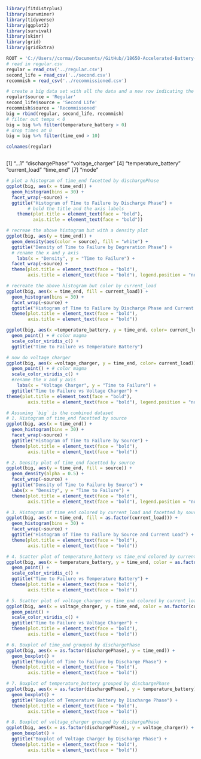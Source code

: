 
```r
library(fitdistrplus)
library(survminer)
library(tidyverse)
library(ggplot2)
library(survival)
library(skimr)
library(grid)
library(gridExtra)
```
```r
ROOT = 'C://Users//corma//Documents//GitHub//18650-Accelerated-Battery-Life-Testing//'
# read in regular.csv
regular = read_csv('../regular.csv')
second_life = read_csv('../second.csv')
recommish = read_csv('../recommissioned.csv')

# create a big data set with all the data and a new row indicating the source
regular$source = 'Regular'
second_life$source = 'Second Life'
recommish$source = 'Recommissoned'
big = rbind(regular, second_life, recommish)
# filter out temps < 0
big = big %>% filter(temperature_battery > 0)
# drop times at 0
big = big %>% filter(time_end > 10)
```
```r
colnames(regular)
```
```r
```
[1] "...1"                "dischargePhase"      "voltage_charger"
[4] "temperature_battery" "current_load"        "time_end"
[7] "mode"
```r
# plot a histogram of time_end facetted by dischargePhase
ggplot(big, aes(x = time_end)) +
  geom_histogram(bins = 30) +
  facet_wrap(~source) +
  ggtitle("Histogram of Time to Failure by Discharge Phase") +
        # bold the title and the axis labels
    theme(plot.title = element_text(face = "bold"),
          axis.title = element_text(face = "bold"))
```
```r
# recreae the above histogram but with a density plot
ggplot(big, aes(y = time_end)) +
  geom_density(aes(color = source), fill = "white") +
  ggtitle("Density of Time to Failure by Degreration Phase") +
  # rename the x and y axis
    labs(x = "Density", y = "Time to Failure") +
  facet_wrap(~source) +
  theme(plot.title = element_text(face = "bold"),
        axis.title = element_text(face = "bold"), legend.position = "none")
```
```r
# recreate the above histogram but color by current_load
ggplot(big, aes(x = time_end, fill = current_load)) +
  geom_histogram(bins = 30) +
  facet_wrap(~source) +
  ggtitle("Histogram of Time to Failure by Discharge Phase and Current Load") +
  theme(plot.title = element_text(face = "bold"),
        axis.title = element_text(face = "bold"))
```
```r
ggplot(big, aes(x =temperature_battery, y = time_end, color= current_load)) +
  geom_point() + # color magma
  scale_color_viridis_c() +
  ggtitle("Time to Failure vs Temperature Battery")
```
```r
# now do voltage_charger
ggplot(big, aes(x =voltage_charger, y = time_end, color= current_load)) +
  geom_point() + # color magma
  scale_color_viridis_c() +
  #rename the x and y axis
    labs(x = "Voltage Charger", y = "Time to Failure") +
  ggtitle("Time to Failure vs Voltage Charger") +
theme(plot.title = element_text(face = "bold"),
        axis.title = element_text(face = "bold"), legend.position = "none")
```
```r
# Assuming `big` is the combined dataset
# 1. Histogram of time_end facetted by source
ggplot(big, aes(x = time_end)) +
  geom_histogram(bins = 30) +
  facet_wrap(~source) +
  ggtitle("Histogram of Time to Failure by Source") +
  theme(plot.title = element_text(face = "bold"),
        axis.title = element_text(face = "bold"))

```
```r

# 2. Density plot of time_end facetted by source
ggplot(big, aes(y = time_end, fill = source)) +
  geom_density(alpha = 0.5) +
  facet_wrap(~source) +
  ggtitle("Density of Time to Failure by Source") +
  labs(x = "Density", y = "Time to Failure") +
  theme(plot.title = element_text(face = "bold"),
        axis.title = element_text(face = "bold"), legend.position = "none")

```
```r

# 3. Histogram of time_end colored by current_load and facetted by source
ggplot(big, aes(x = time_end, fill = as.factor(current_load))) +
  geom_histogram(bins = 30) +
  facet_wrap(~source) +
  ggtitle("Histogram of Time to Failure by Source and Current Load") +
  theme(plot.title = element_text(face = "bold"),
        axis.title = element_text(face = "bold"))

```
```r

# 4. Scatter plot of temperature_battery vs time_end colored by current_load
ggplot(big, aes(x = temperature_battery, y = time_end, color = as.factor(current_load))) +
  geom_point() +
  scale_color_viridis_c() +
  ggtitle("Time to Failure vs Temperature Battery") +
  theme(plot.title = element_text(face = "bold"),
        axis.title = element_text(face = "bold"))

```
```r

# 5. Scatter plot of voltage_charger vs time_end colored by current_load
ggplot(big, aes(x = voltage_charger, y = time_end, color = as.factor(current_load))) +
  geom_point() +
  scale_color_viridis_c() +
  ggtitle("Time to Failure vs Voltage Charger") +
  theme(plot.title = element_text(face = "bold"),
        axis.title = element_text(face = "bold"))

```
```r

# 6. Boxplot of time_end grouped by dischargePhase
ggplot(big, aes(x = as.factor(dischargePhase), y = time_end)) +
  geom_boxplot() +
  ggtitle("Boxplot of Time to Failure by Discharge Phase") +
  theme(plot.title = element_text(face = "bold"),
        axis.title = element_text(face = "bold"))

```
```r

# 7. Boxplot of temperature_battery grouped by dischargePhase
ggplot(big, aes(x = as.factor(dischargePhase), y = temperature_battery)) +
  geom_boxplot() +
  ggtitle("Boxplot of Temperature Battery by Discharge Phase") +
  theme(plot.title = element_text(face = "bold"),
        axis.title = element_text(face = "bold"))


```
```r
# 8. Boxplot of voltage_charger grouped by dischargePhase
ggplot(big, aes(x = as.factor(dischargePhase), y = voltage_charger)) +
  geom_boxplot() +
  ggtitle("Boxplot of Voltage Charger by Discharge Phase") +
  theme(plot.title = element_text(face = "bold"),
        axis.title = element_text(face = "bold"))
```
